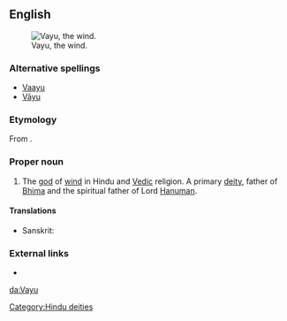 ==English==
[[Image:Vayu.jpg|thumb|Vayu, the wind.]]

===Alternative spellings===
* [[Vaayu]]
* [[Vāyu]]

===Etymology===
From {{etyl|sa}} {{term|sc=Deva|वायु|tr=Vāyú|lang=sa}}.

===Proper noun===
{{en-proper noun}}

# {{Hinduism}} The [[god]] of [[wind]] in Hindu and [[Vedic]] religion. A primary [[deity]], father of [[Bhima]] and the spiritual father of Lord [[Hanuman]].

====Translations====
{{trans-top|Vayu}}
* Sanskrit: {{t-|sa|वायु|tr=Vāyú|sc=Deva|xs=Sanskrit}}
{{trans-mid}}
{{trans-bottom}}

===External links===
* {{pedialite}}

[[Category:Hindu deities]]

[[da:Vayu]]
